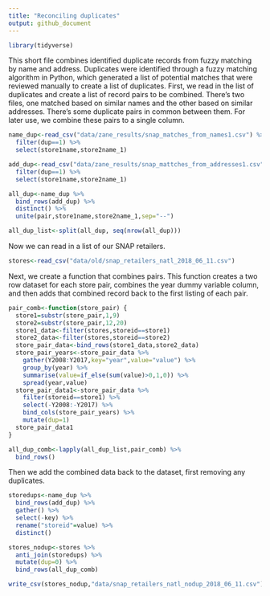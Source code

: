 ```yaml
---
title: "Reconciling duplicates"
output: github_document
---
```


```r
library(tidyverse)
```

This short file combines identified duplicate records from fuzzy matching by name and address. Duplicates were identified through a fuzzy matching algorithm in Python, which generated a list of potential matches that were reviewed manually to create a list of duplicates.  First, we read in the list of duplicates and create a list of record pairs to be combined. There's two files, one matched based on similar names and the other based on similar addresses. There's some duplicate pairs in common between them. For later use, we combine these pairs to a single column.

```r
name_dup<-read_csv("data/zane_results/snap_matches_from_names1.csv") %>%
  filter(dup==1) %>%
  select(store1name,store2name_1)

add_dup<-read_csv("data/zane_results/snap_mattches_from_addresses1.csv") %>%
  filter(dup==1) %>%
  select(store1name,store2name_1)

all_dup<-name_dup %>%
  bind_rows(add_dup) %>%
  distinct() %>%
  unite(pair,store1name,store2name_1,sep="--")

all_dup_list<-split(all_dup, seq(nrow(all_dup)))
```

Now we can read in a list of our SNAP retailers.

```r
stores<-read_csv("data/old/snap_retailers_natl_2018_06_11.csv")
```

Next, we create a function that combines pairs. This function creates a two row dataset for each store pair, combines the year dummy variable column, and then adds that combined record back to the first listing of each pair.

```r
pair_comb<-function(store_pair) {
  store1=substr(store_pair,1,9)
  store2=substr(store_pair,12,20)
  store1_data<-filter(stores,storeid==store1)
  store2_data<-filter(stores,storeid==store2)
  store_pair_data<-bind_rows(store1_data,store2_data) 
  store_pair_years<-store_pair_data %>%
    gather(Y2008:Y2017,key="year",value="value") %>%
    group_by(year) %>%
    summarise(value=if_else(sum(value)>0,1,0)) %>%
    spread(year,value)
  store_pair_data1<-store_pair_data %>%
    filter(storeid==store1) %>%
    select(-Y2008:-Y2017) %>%
    bind_cols(store_pair_years) %>%
    mutate(dup=1)
  store_pair_data1
}

all_dup_comb<-lapply(all_dup_list,pair_comb) %>%
  bind_rows()
```

Then we add the combined data back to the dataset, first removing any duplicates.

```r
storedups<-name_dup %>%
  bind_rows(add_dup) %>%
  gather() %>%
  select(-key) %>%
  rename("storeid"=value) %>%
  distinct()

stores_nodup<-stores %>%
  anti_join(storedups) %>% 
  mutate(dup=0) %>%
  bind_rows(all_dup_comb)

write_csv(stores_nodup,"data/snap_retailers_natl_nodup_2018_06_11.csv")
```